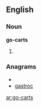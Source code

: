 ==English==

===Noun===
'''go-carts'''

# {{plural of|[[go-cart]]}}

===Anagrams===
* {{alphagram|acgorst}}
* [[gastroc#English|gastroc]]

[[ar:go-carts]]